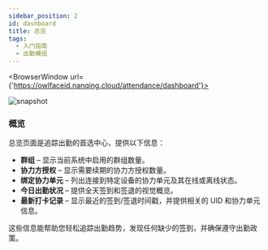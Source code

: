 ```yaml
---
sidebar_position: 2
id: dashboard
title: 总览
tags:
  - 入门指南
  - 出勤模组
---
```



<BrowserWindow url={'https://owlfaceid.nanqing.cloud/attendance/dashboard'}>

![snapshot](/assets/attendance/dashboard.png)

</BrowserWindow>

### 概览

总览页面是追踪出勤的首选中心，提供以下信息：

- **群组** – 显示当前系统中启用的群组数量。
- **协力方授权** – 显示需要续期的协力方授权数量。
- **绑定协力单元** – 列出连接到特定设备的协力单元及其在线或离线状态。
- **今日出勤状况** – 提供全天签到和签退的视觉概览。
- **最新打卡记录** – 显示最近的签到/签退时间戳，并提供相关的 UID 和协力单元信息。

这些信息能帮助您轻松追踪出勤趋势，发现任何缺少的签到，并确保遵守出勤政策。
